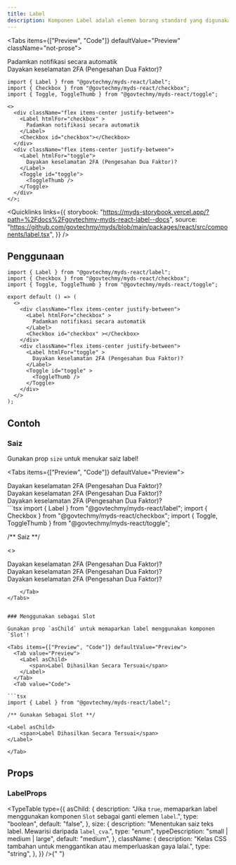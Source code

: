 ```yaml
---
title: Label
description: Komponen Label adalah elemen borang standard yang digunakan untuk mengaitkan teks deskriptif dengan kawalan seperti kotak semak dan togol. Komponen ini memastikan kebolehcapaian dan gaya yang konsisten untuk laman web kerajaan Malaysia.
---
```



<Tabs items={["Preview", "Code"]} defaultValue="Preview" className="not-prose">
  <Tab value="Preview">
      <div className="min-w-[360px] space-y-3">
        <div className="flex justify-between items-center">
          <Label htmlFor="checkbox">
            Padamkan notifikasi secara automatik
          </Label>
          <Checkbox id="checkbox"></Checkbox>
        </div>
        <div className="flex justify-between items-center">
          <Label htmlFor="toggle" >
            Dayakan keselamatan 2FA (Pengesahan Dua Faktor)?
          </Label>
          <Toggle id="toggle" >
            <ToggleThumb />
          </Toggle>
        </div>
      </div>
  </Tab>
  <Tab value="Code">

```tsx
import { Label } from "@govtechmy/myds-react/label";
import { Checkbox } from "@govtechmy/myds-react/checkbox";
import { Toggle, ToggleThumb } from "@govtechmy/myds-react/toggle";

<>
  <div className="flex items-center justify-between">
    <Label htmlFor="checkbox" >
      Padamkan notifikasi secara automatik
    </Label>
    <Checkbox id="checkbox"></Checkbox>
  </div>
  <div className="flex items-center justify-between">
    <Label htmlFor="toggle">
      Dayakan keselamatan 2FA (Pengesahan Dua Faktor)?
    </Label>
    <Toggle id="toggle">
      <ToggleThumb />
    </Toggle>
  </div>
</>;
```

  </Tab>
</Tabs>

<Quicklinks
  links={{
    storybook:
      "https://myds-storybook.vercel.app/?path=%2Fdocs%2Fgovtechmy-myds-react-label--docs",
    source:
      "https://github.com/govtechmy/myds/blob/main/packages/react/src/components/label.tsx",
  }}
/>

## Penggunaan

```tsx copy
import { Label } from "@govtechmy/myds-react/label";
import { Checkbox } from "@govtechmy/myds-react/checkbox";
import { Toggle, ToggleThumb } from "@govtechmy/myds-react/toggle";
```

```tsx copy
export default () => (
  <>
    <div className="flex items-center justify-between">
      <Label htmlFor="checkbox" >
        Padamkan notifikasi secara automatik
      </Label>
      <Checkbox id="checkbox" ></Checkbox>
    </div>
    <div className="flex items-center justify-between">
      <Label htmlFor="toggle" >
        Dayakan keselamatan 2FA (Pengesahan Dua Faktor)?
      </Label>
      <Toggle id="toggle" >
        <ToggleThumb />
      </Toggle>
    </div>
  </>
);
```

## Contoh

### Saiz

Gunakan prop `size` untuk menukar saiz label!

<Tabs items={["Preview", "Code"]} defaultValue="Preview">
  <Tab value="Preview">
  <div className="flex justify-between  items-center">
    <Label htmlFor="toggle" size="small">
      Dayakan keselamatan 2FA (Pengesahan Dua Faktor)?
    </Label>
    <Toggle id="toggle" size="small">
      <ToggleThumb />
    </Toggle>
  </div>
  <div className="flex justify-between  items-center">
    <Label htmlFor="toggle" size="medium">
      Dayakan keselamatan 2FA (Pengesahan Dua Faktor)?
    </Label>
    <Toggle id="toggle" size="medium">
      <ToggleThumb />
    </Toggle>
  </div>
  <div className="flex justify-between  items-center">
    <Label htmlFor="toggle" size="large">
      Dayakan keselamatan 2FA (Pengesahan Dua Faktor)?
    </Label>
    <Toggle id="toggle" size="large">
      <ToggleThumb />
    </Toggle>
  </div>
  </Tab>
  <Tab value="Code">
```tsx
import { Label } from "@govtechmy/myds-react/label";
import { Checkbox } from "@govtechmy/myds-react/checkbox";
import { Toggle, ToggleThumb } from "@govtechmy/myds-react/toggle";

/** Saiz **/

<>
  <div className="flex items-center justify-between">
    <Label htmlFor="toggle" size="small">
      Dayakan keselamatan 2FA (Pengesahan Dua Faktor)?
    </Label>
    <Toggle id="toggle" size="small">
      <ToggleThumb />
    </Toggle>
  </div>
  <div className="flex items-center justify-between">
    <Label htmlFor="toggle" size="medium">
      Dayakan keselamatan 2FA (Pengesahan Dua Faktor)?
    </Label>
    <Toggle id="toggle" size="medium">
      <ToggleThumb />
    </Toggle>
  </div>
  <div className="flex items-center justify-between">
    <Label htmlFor="toggle" size="large">
      Dayakan keselamatan 2FA (Pengesahan Dua Faktor)?
    </Label>
    <Toggle id="toggle" size="large">
      <ToggleThumb />
    </Toggle>
  </div>
</>

```
    </Tab>
</Tabs>


### Menggunakan sebagai Slot

Gunakan prop `asChild` untuk memaparkan label menggunakan komponen `Slot`!

<Tabs items={["Preview", "Code"]} defaultValue="Preview">
  <Tab value="Preview">
    <Label asChild>
       <span>Label Dihasilkan Secara Tersuai</span>
    </Label>
  </Tab>
  <Tab value="Code">

```tsx
import { Label } from "@govtechmy/myds-react/label";

/** Gunakan Sebagai Slot **/

<Label asChild>
    <span>Label Dihasilkan Secara Tersuai</span>
</Label>

```

    </Tab>

</Tabs>

## Props

### LabelProps

<TypeTable
  type={{
    asChild: {
      description:
        "Jika `true`, memaparkan label menggunakan komponen `Slot` sebagai ganti elemen `label`.",
      type: "boolean",
      default: "false",
    },
    size: {
      description: "Menentukan saiz teks label. Mewarisi daripada `label_cva`.",
      type: "enum",
      typeDescription: "small | medium | large",
      default: "medium",
    },
    className: {
      description:
        "Kelas CSS tambahan untuk menggantikan atau memperluaskan gaya lalai.",
      type: "string",
    },
  }}
/>{" "}

